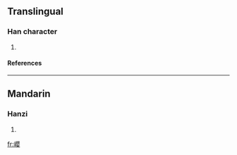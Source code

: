 ==Translingual==
===Han character===
{{Han char|rn=46|rad=山|as=17|sn=20|four=|canj=山月金女 (UBCV)}}
# {{defn|Han|sort=山17}}
====References====
{{Han ref|kx=0322.270|dkj=08621|dj=0622.390|hdz=10806.130|uh=5DCA|ud=24010}}
----
==Mandarin==
===Hanzi===
{{cmn-hanzi|pin=[[yǐng]] (ying3)|wg=ying<sup>3</sup>}}
# {{defn|Mandarin}}

[[fr:巊]]